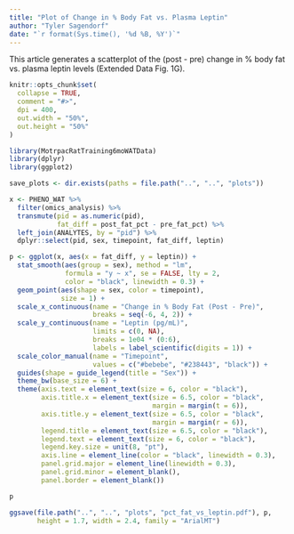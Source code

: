```yaml
---
title: "Plot of Change in % Body Fat vs. Plasma Leptin"
author: "Tyler Sagendorf"
date: "`r format(Sys.time(), '%d %B, %Y')`"
---
```


This article generates a scatterplot of the (post - pre) change in % body fat vs. plasma leptin levels (Extended Data Fig. 1G).

```r
knitr::opts_chunk$set(
  collapse = TRUE,
  comment = "#>",
  dpi = 400,
  out.width = "50%",
  out.height = "50%"
)
```

```r
library(MotrpacRatTraining6moWATData)
library(dplyr)
library(ggplot2)

save_plots <- dir.exists(paths = file.path("..", "..", "plots"))
```

```r
x <- PHENO_WAT %>% 
  filter(omics_analysis) %>% 
  transmute(pid = as.numeric(pid),
            fat_diff = post_fat_pct - pre_fat_pct) %>% 
  left_join(ANALYTES, by = "pid") %>% 
  dplyr::select(pid, sex, timepoint, fat_diff, leptin)
```

```r
p <- ggplot(x, aes(x = fat_diff, y = leptin)) +
  stat_smooth(aes(group = sex), method = "lm", 
              formula = "y ~ x", se = FALSE, lty = 2,
              color = "black", linewidth = 0.3) +
  geom_point(aes(shape = sex, color = timepoint),
             size = 1) +
  scale_x_continuous(name = "Change in % Body Fat (Post - Pre)",
                     breaks = seq(-6, 4, 2)) +
  scale_y_continuous(name = "Leptin (pg/mL)",
                     limits = c(0, NA),
                     breaks = 1e04 * (0:6),
                     labels = label_scientific(digits = 1)) +
  scale_color_manual(name = "Timepoint",
                     values = c("#bebebe", "#238443", "black")) +
  guides(shape = guide_legend(title = "Sex")) +
  theme_bw(base_size = 6) +
  theme(axis.text = element_text(size = 6, color = "black"),
        axis.title.x = element_text(size = 6.5, color = "black",
                                    margin = margin(t = 6)),
        axis.title.y = element_text(size = 6.5, color = "black",
                                    margin = margin(r = 6)),
        legend.title = element_text(size = 6.5, color = "black"),
        legend.text = element_text(size = 6, color = "black"),
        legend.key.size = unit(8, "pt"),
        axis.line = element_line(color = "black", linewidth = 0.3),
        panel.grid.major = element_line(linewidth = 0.3),
        panel.grid.minor = element_blank(),
        panel.border = element_blank())

p
```

```r
ggsave(file.path("..", "..", "plots", "pct_fat_vs_leptin.pdf"), p,
       height = 1.7, width = 2.4, family = "ArialMT")
```

